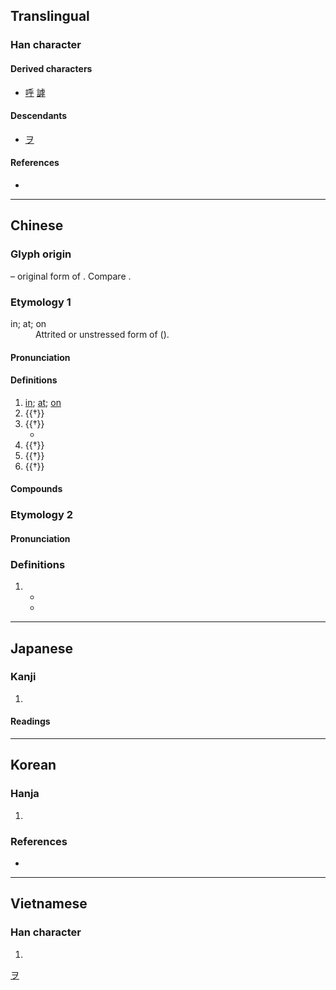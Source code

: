{{character info/new}}
{{also|平}}
==Translingual==

===Han character===
{{Han char|rn=4|rad=丿|as=04|sn=5|four=20409|canj=HFD}}

====Derived characters====
* [[呼]] [[謼]]

====Descendants====
* [[ヲ]]

====References====
* {{Han ref|kx=0082.070|dkj=00131|dj=0166.010|hdz=10036.080|uh=4E4E|ud=20046|bh=A547|bd=42311}}

[[Category:Han characters from which katakana were derived|ヲ]]

----

==Chinese==
{{zh-forms|alt=𠂞,𠂠,齁-Hokkien question particle}}

===Glyph origin===
{{Han etyl}}
{{Han compound||丂|ls=psc|c1=s|c2=p|t1=wind; air}} – original form of {{och-l|呼|to call; to cry}}. Compare {{och-l|兮}}.

===Etymology 1===
; in; at; on
: Attrited or unstressed form of {{och-l|於|id=2}} ({{zh-ref|Schuessler, 2007}}).
{{etystub|zh}}

====Pronunciation====
{{zh-pron
|m=hū,hú,2nb=rare literary variant
|c=fu4,wu4
|c_note=wu4 - rare
|c-t=fu3
|h=pfs=fû/fù;gd=fu2
|md=hŭ
|mn=ho͘/xm,zz,tw:hohⁿ/xm,qz:hôⁿ/zz:hoⁿ/zz:hōⁿ
|mn_note=ho͘ - literary; hohⁿ/hôⁿ/hoⁿ/hōⁿ - vernacular (question particle)
|mn-t=hu1/hu7
|w=3hhu
|mc=y
|oc=y
|cat=prep,suf,part
}}

====Definitions====
{{zh-hanzi}}

# [[in]]; [[at]]; [[on]]
# {{†}} {{n-g|A suffix placed after adjectives and adverbs to express praise or amazement.}}
# {{†}} {{n-g|Sentence-final interrogative particle.}} {{attn|zh|needs elaboration, Hokkien?}}
#* {{zh-x|有 朋 自 遠方 來，不 亦 樂{lè} 乎？|Is it not delightful to have friends coming from distant quarters?|ref=Analects}}
# {{†}} {{n-g|Sentence-final exclamatory particle.}}
# {{†}} {{n-g|Sentence-final imperative particle.}}
# {{†}} {{n-g|Sentence-final speculative particle.}}

====Compounds====
{{zh-der|不亦樂乎|云乎|出乎尋常|不外乎|傻乎乎|之乎者也|二乎|幾乎|微乎其微|情見乎辭|情見乎言|呀呀乎|似乎|套近乎|在乎|嗟乎|不在乎|出乎意料|出乎意外|應乎人心|滿不在乎|神乎其神|於是乎|渙乎|溜之乎也|況乎|異乎尋常|扎乎|斷乎不可|斷乎|神乎其技|確乎|瞠乎其後|於乎|猶之乎|拉近乎|毫不在乎|瞠乎後矣|攻乎異端|胖乎乎|臭乎乎|近乎|難乎為繼|迥乎不同|辣乎乎|關乎}}

===Etymology 2===

====Pronunciation====
{{zh-pron
|mn=xm,zz,tw:hō͘
|dial=n
|cat=v,prep
}}

===Definitions===
{{zh-hanzi}}

# {{zh-alt-form|予|hō͘}}
#* {{zh-x|嫁 乎{hō͘} 你 是 阮{gún} 今生 的 願望{bāng}。|Getting married to you is my wish in this life.|TW|ref='''2015''', {{w2|zh|曹雅雯}} and {{w2|zh|許富凱}}, [https://www.youtube.com/watch?v=6GRdebCGobc {{lang|zh|今生的願望}}]}}
#* {{zh-x|看 你 為 伊 咧 傷心，乎{hō͘} 我 心內 像 針 揻。|Seeing you grieve over him makes my heart feel like it is poked with a needle.|TW|ref='''2017''', {{w2|zh|蔡佳麟}}, [https://www.youtube.com/watch?v=qsDnRxOqPng {{lang|zh|心‧離開}}]}}

----

==Japanese==

===Kanji===
{{ja-kanji|grade=|rs=丿04}}

# {{defn|lang=ja|sort=丿04}}

====Readings====
{{ja-readings
|goon=ご
|kanon=こ, お
|kun=よ-, かな-, か-
}}

----

==Korean==

===Hanja===
{{ko-hanja|hangeul=호|rv=ho|mr=ho|y=ho|eumhun=어조사|ehrv=eojosa|ehmr=ǒjosa|ehy=}}

# {{defn|lang=ko|sort=丿04}}

===References===
* {{Hanja ref|nav=12427}}

----

==Vietnamese==

===Han character===
{{vi-hantu|[[hồ]]|rs=丿04}}

# {{defn|lang=vi|sort=丿04}}